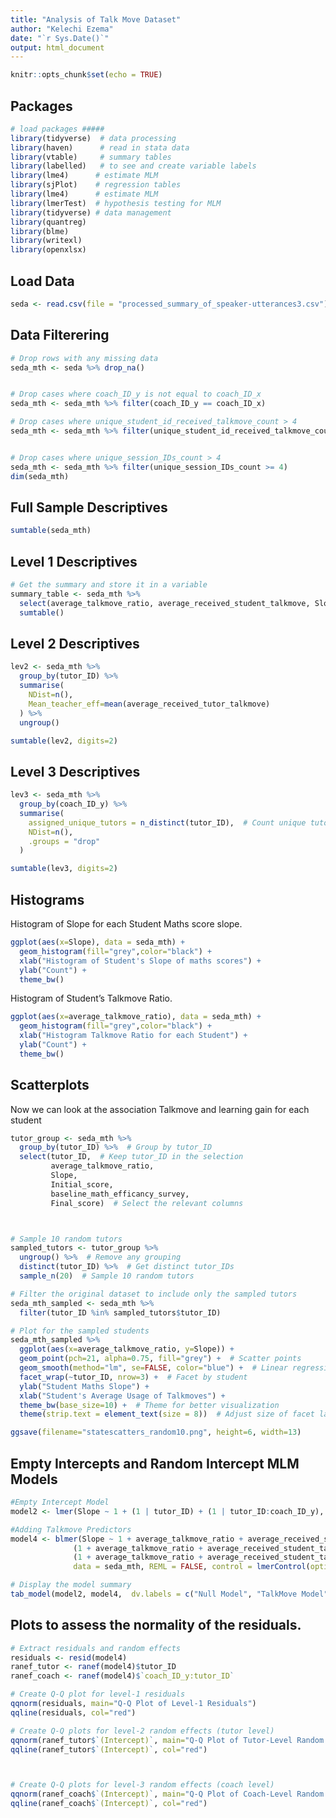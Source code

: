 ```yaml
---
title: "Analysis of Talk Move Dataset"
author: "Kelechi Ezema"
date: "`r Sys.Date()`"
output: html_document
---
```


```r
knitr::opts_chunk$set(echo = TRUE)
```

## Packages

```r
# load packages #####
library(tidyverse)  # data processing
library(haven)      # read in stata data
library(vtable)     # summary tables
library(labelled)   # to see and create variable labels
library(lme4)      # estimate MLM
library(sjPlot)    # regression tables
library(lme4)      # estimate MLM
library(lmerTest)  # hypothesis testing for MLM
library(tidyverse) # data management
library(quantreg)
library(blme)
library(writexl)
library(openxlsx)

```


## Load Data

```r
seda <- read.csv(file = "processed_summary_of_speaker-utterances3.csv")
```



## Data Filterering

```r
# Drop rows with any missing data
seda_mth <- seda %>% drop_na()


# Drop cases where coach_ID_y is not equal to coach_ID_x
seda_mth <- seda_mth %>% filter(coach_ID_y == coach_ID_x)

# Drop cases where unique_student_id_received_talkmove_count > 4
seda_mth <- seda_mth %>% filter(unique_student_id_received_talkmove_count <= 4)


# Drop cases where unique_session_IDs_count > 4
seda_mth <- seda_mth %>% filter(unique_session_IDs_count >= 4)
dim(seda_mth)
```


## Full Sample Descriptives

```r
sumtable(seda_mth)
```


## Level 1 Descriptives

```r
# Get the summary and store it in a variable
summary_table <- seda_mth %>%
  select(average_talkmove_ratio, average_received_student_talkmove, Slope, Initial_score, relationship_with_tutor, unique_session_IDs_count) %>%
  sumtable()
```


## Level 2 Descriptives

```r
lev2 <- seda_mth %>%
  group_by(tutor_ID) %>%
  summarise(
    NDist=n(),
    Mean_teacher_eff=mean(average_received_tutor_talkmove)
  ) %>%
  ungroup()
```

```r
sumtable(lev2, digits=2)
```


## Level 3 Descriptives

```r
lev3 <- seda_mth %>%
  group_by(coach_ID_y) %>%
  summarise(
    assigned_unique_tutors = n_distinct(tutor_ID),  # Count unique tutors assigned to each coach
    NDist=n(),
    .groups = "drop"
  )
```

```r
sumtable(lev3, digits=2)
```





## Histograms

Histogram of Slope for each Student Maths score slope.

```r
ggplot(aes(x=Slope), data = seda_mth) +
  geom_histogram(fill="grey",color="black") +
  xlab("Histogram of Student's Slope of maths scores") +
  ylab("Count") +
  theme_bw() 
```




Histogram of Student's Talkmove Ratio.

```r
ggplot(aes(x=average_talkmove_ratio), data = seda_mth) +
  geom_histogram(fill="grey",color="black") +
  xlab("Histogram Talkmove Ratio for each Student") +
  ylab("Count") +
  theme_bw() 
```

## Scatterplots

Now we can look at the association Talkmove and learning gain for each student

```r
tutor_group <- seda_mth %>%
  group_by(tutor_ID) %>%  # Group by tutor_ID
  select(tutor_ID,  # Keep tutor_ID in the selection
         average_talkmove_ratio, 
         Slope, 
         Initial_score, 
         baseline_math_efficancy_survey, 
         Final_score)  # Select the relevant columns



# Sample 10 random tutors
sampled_tutors <- tutor_group %>%
  ungroup() %>%  # Remove any grouping
  distinct(tutor_ID) %>%  # Get distinct tutor_IDs
  sample_n(20)  # Sample 10 random tutors

# Filter the original dataset to include only the sampled tutors
seda_mth_sampled <- seda_mth %>%
  filter(tutor_ID %in% sampled_tutors$tutor_ID)
```
 

```r
# Plot for the sampled students
seda_mth_sampled %>%
  ggplot(aes(x=average_talkmove_ratio, y=Slope)) +
  geom_point(pch=21, alpha=0.75, fill="grey") +  # Scatter points
  geom_smooth(method="lm", se=FALSE, color="blue") +  # Linear regression line
  facet_wrap(~tutor_ID, nrow=3) +  # Facet by student
  ylab("Student Maths Slope") + 
  xlab("Student's Average Usage of Talkmoves") + 
  theme_bw(base_size=10) +  # Theme for better visualization
  theme(strip.text = element_text(size = 8))  # Adjust size of facet labels for clarity

ggsave(filename="statescatters_random10.png", height=6, width=13)
```




## Empty Intercepts and Random Intercept MLM Models 
```r
#Empty Intercept Model
model2 <- lmer(Slope ~ 1 + (1 | tutor_ID) + (1 | tutor_ID:coach_ID_y), data = seda_mth, REML = FALSE, control = lmerControl(optimizer = "bobyqa"))

```


```r
#Adding Talkmove Predictors
model4 <- blmer(Slope ~ 1 + average_talkmove_ratio + average_received_student_talkmove + average_received_tutor_talkmove  +
              (1 + average_talkmove_ratio + average_received_student_talkmove | tutor_ID) + 
              (1 + average_talkmove_ratio + average_received_student_talkmove | coach_ID_y:tutor_ID),
              data = seda_mth, REML = FALSE, control = lmerControl(optimizer = "bobyqa"))

```


```r

# Display the model summary
tab_model(model2, model4,  dv.labels = c("Null Model", "TalkMove Model"))

```




## Plots to assess the normality of the residuals.
```r
# Extract residuals and random effects
residuals <- resid(model4)
ranef_tutor <- ranef(model4)$tutor_ID
ranef_coach <- ranef(model4)$`coach_ID_y:tutor_ID`

# Create Q-Q plot for level-1 residuals
qqnorm(residuals, main="Q-Q Plot of Level-1 Residuals")
qqline(residuals, col="red")

# Create Q-Q plots for level-2 random effects (tutor level)
qqnorm(ranef_tutor$`(Intercept)`, main="Q-Q Plot of Tutor-Level Random Intercepts")
qqline(ranef_tutor$`(Intercept)`, col="red")



# Create Q-Q plots for level-3 random effects (coach level)
qqnorm(ranef_coach$`(Intercept)`, main="Q-Q Plot of Coach-Level Random Intercepts")
qqline(ranef_coach$`(Intercept)`, col="red")

```


